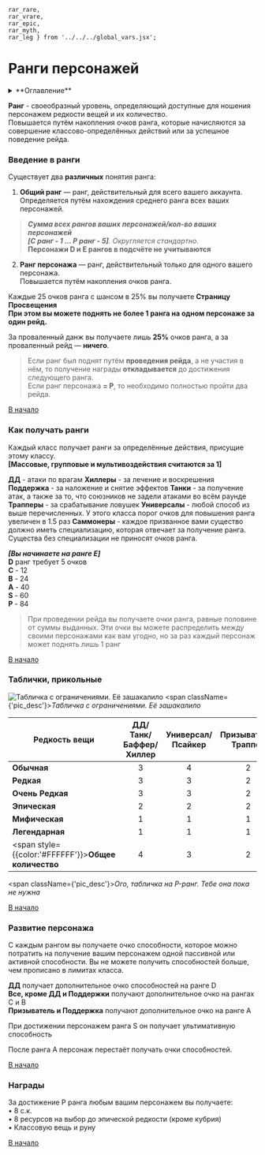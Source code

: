     rar_rare,
    rar_vrare,
    rar_epic,
    rar_myth,
    rar_leg } from '../../../global_vars.jsx';


# Ранги персонажей

<details>
    <summary> **Оглавление** </summary>

    %toc%
</details>


**Ранг** - своеобразный уровень, определяющий доступные для
ношения персонажем редкости вещей и их количество.  
Повышается путём накопления очков ранга, которые начисляются за совершение классово-определённых действий или за успешное поведение рейда.

### Введение в ранги

Существует два **различных** понятия ранга:

1. **Общий ранг** — ранг, действительный для всего вашего аккаунта.  
Определяется путём нахождения среднего ранга всех ваших персонажей.

>***Сумма всех рангов ваших персонажей/кол-во ваших персонажей***  
> _**[C ранг - 1 ... P ранг - 5]**. Округляется стандартно._  
> **Персонажи D и E рангов в подсчёте не учитываются**

2. **Ранг персонажа** — ранг, действительный только для одного вашего персонажа.  
Повышается путём накопления очков ранга.

Каждые 25 очков ранга с шансом в 25% вы получаете **Страницу Просвещения**  
**При этом вы можете поднять не более 1 ранга на одном персонаже за один рейд.**

За проваленный данж вы получаете лишь **25%** очков ранга, а за проваленный рейд — **ничего**.

>Если ранг был поднят путём **проведения рейда**, а не участия в нём, то получение награды **откладывается**
> до достижения следующего ранга.  
Если ранг персонажа **= P**, то необходимо полностью пройти два рейда.

[В начало](#top)

### Как получать ранги

Каждый класс получает ранги за определённые действия, присущие этому классу.  
**[Массовые, групповые и мультивоздействия считаются за 1]**

**ДД** - атаки по врагам 
**Хиллеры** - за лечение и воскрешения
**Поддержка** - за наложение и снятие эффектов
**Танки** - за получение атак, а также за то, что союзников не задели атаками во всём раунде
**Трапперы** - за срабатывание ловушек
**Универсалы** - любой способ из выше перечисленных. У этого класса порог очков для повышения ранга увеличен в 1.5 раз
**Саммонеры** - каждое призванное вами существо должно иметь специализацию, которая отвечает за получение ранга. Существа без специализации не приносят очков ранга.

**_[Вы начинаете на ранге E]_**  
**D** ранг требует 5 очков  
**C** - 12  
**B** - 24  
**A** - 40  
**S** - 60  
**P** - 84  

>При проведении рейда вы получаете очки ранга, равные половине
> от суммы выданных. Эти очки вы можете распределить между
> своими персонажами как вам угодно, но за раз каждый персонаж может поднять лишь 1 ранг

[В начало](#top)

### Таблички, прикольные

![Табличка с ограничениями. Её зашакалило](/images/ranks.webp)
<span className={'pic_desc'}>*Табличка с ограничениями. Её зашакалило*</span>

<div className={'table-div'}>

| **Редкость вещи**                                           | **ДД/Танк/Баффер/Хиллер** | **Универсал/Псайкер** | **Призыватель/Траппер** |
|-------------------------------------------------------------|:-------------------------:|:---------------------:|:-----------------------:|
| <span style={{color:rar_common}}>**Обычная**</span>          |             3             |           4           |            2            |
| <span style={{color:rar_rare}}>**Редкая**</span>           |             3             |           3           |            2            |
| <span style={{color:rar_vrare}}>**Очень Редкая**</span>     |             3             |           3           |            2            |
| <span style={{color:rar_epic}}>**Эпическая**</span>        |             2             |           2           |            2            |
| <span style={{color:rar_myth}}>**Мифическая**</span>       |             1             |           1           |            1            |
| <span style={{color:rar_leg}}>**Легендарная**</span>       |             1             |           1           |            1            |
| <span style={{color:'#FFFFFF'}}>**Общее количество**</span> |             4             |           3           |            2            |

</div>

<span className={'pic_desc'}>*Ого, табличка на P-ранг. Тебе она пока не нужна*</span>

[В начало](#top)

### Развитие персонажа

С каждым рангом вы получаете очко способности, которое можно потратить на получение вашим персонажем одной пассивной или активной способности. Вы не можете получить способностей больше, чем прописано в лимитах класса.

**ДД** получает дополнительное очко способностей на ранге D  
**Все, кроме ДД и Поддержки** получают дополнительное очко на рангах C и B  
**Призыватель и Поддержка** получают дополнительное очко на ранге A

При достижении персонажем ранга S он получает ультимативную способность

После ранга A персонаж перестаёт получать очки способностей.

[В начало](#top)

### Награды

За достижение P ранга любым вашим персонажем вы получаете:  
• 8 с.к.  
• 8 ресурсов на выбор до эпической редкости (кроме кубрия)  
• Классовую вещь и руну

[В начало](#top)